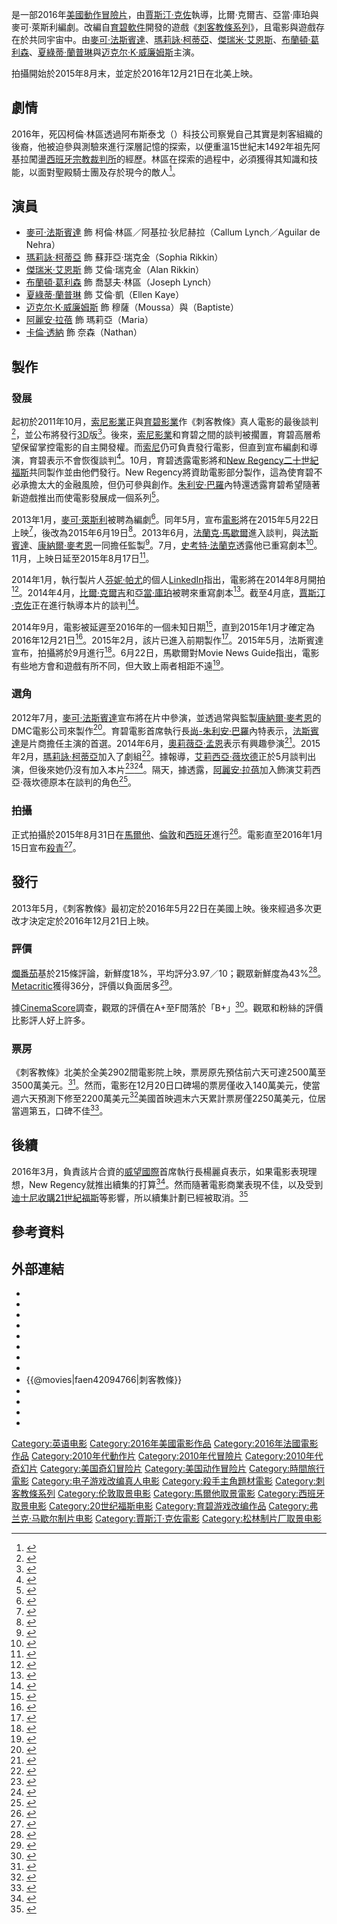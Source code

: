 {{noteTA
|G1=Show
|G2=Movie
|G3=Games
|G4=PP
|T=zh-tw:刺客教條 (電影);zh-cn:刺客信条 (电影);zh-hk:刺客教條 (電影);
|1=zh-cn:威廉姆斯; zh-tw:威廉斯; zh-hk:威廉斯;
|2=zh-cn:亚里安妮·拉贝德;zh-tw:阿麗安·拉蓓;
}}
{{Infobox film
| name           = 刺客教條
| original_name  = {{lang|en|''Assassin's Creed''}}
| image          = Assassin's Creed 2016 Poster.jpg
| caption        = 電影海報
| director       = [[賈斯汀·克佐|賈斯汀·克佐]]
| producer       = {{Plain list |
* 尚-朱利安·巴羅內特
* 派屈克·克勞利
* [[麥可·法斯賓達|麥可·法斯賓達]]
* [[法蘭克·馬歇爾|法蘭克·馬歇爾]]
* 康納爾·麥考恩
* {{tsl|en|Arnon Milchan|阿諾·米爾山}}
}}
| writer     = {{Plain list |
* 比爾·克爾吉
* 亞當·庫柏
* 麥可·萊斯利
}}
| story          = 
| based_on       = {{based on |[[刺客教條|刺客教條]]|[[Ubisoft|Ubisoft]]}}
| starring       = {{Plain list |
* [[麥可·法斯賓達|麥可·法斯賓達]]
* [[瑪莉詠·柯蒂亞|瑪莉詠·柯蒂亞]]
* [[傑瑞米·艾恩斯|傑瑞米·艾恩斯]]
* [[布蘭頓·葛利森|布蘭頓·葛利森]]
* [[夏綠蒂·蘭普琳|夏綠蒂·蘭普琳]]
* [[迈克尔·K·威廉姆斯|迈克尔·K·威廉姆斯]]
}}
| music          = {{tsl|en|Jed Kurzel|傑德·克佐}}
| cinematography = {{link-en|亞當·阿卡波|Adam Arkapaw}}
| editing        = {{tsl|en|Christopher Tellefsen|克里斯多福·泰拉佛森}}
| studio         = {{Plain list |
* {{tsl|en|Ubisoft Motion Pictures|育碧影業}}
* DMC電影公司
* {{tsl|en|Regency Enterprises|New Regency}}
* {{tsl|en|The Kennedy/Marshall Company}}
}}
| distributor    = [[二十世紀福斯|二十世紀福斯]]
| released       = 2016年12月21日{{flagicon|USA}}{{flagicon|France}}{{flagicon|GBR}}<br />2016年12月22日{{flagicon|HKG}}{{flagicon|MAC}}<br />2016年12月28日{{flagicon|ROC}}<br />2017年2月24日{{flagicon|CHN}}
| runtime        = 116分鐘
| country        = 美國<br />法國
| language       = [[英語|英語]]<br />[[西班牙語|西班牙語]]
| budget         = 1.25億美元<ref name="BOM">{{cite web |url=http://www.boxofficemojo.com/movies/?id=assassinscreed.htm |title=Assassin's Creed (2016) |website=Box Office Mojo |accessdate=2017-01-10 |archive-date=2016-12-29 |archive-url=https://web.archive.org/web/20161229042052/http://www.boxofficemojo.com/movies/?id=assassinscreed.htm |dead-url=no }}</ref>
| gross          = 2.4億美元<ref name="BOM" />
| preceded_by    = 
| followed_by    = 
| cn_name        = 刺客信条
| hk_name        = 刺客教條
| tw_name        = 刺客教條
}}
{{作品名稱|name=''Assassin's Creed''|hk=刺客教條|cn=刺客信条|equiv-tw=hk}}是一部2016年[[美國|美國]][[動作片|動作]][[冒險片|冒險片]]，由[[賈斯汀·克佐|賈斯汀·克佐]]執導，比爾·克爾吉、亞當·庫珀與麥可·萊斯利編劇。改編自[[育碧軟件|育碧軟件]]開發的遊戲《[[刺客教條系列|刺客教條系列]]》，且電影與遊戲存在於共同宇宙中。由[[麥可·法斯賓達|麥可·法斯賓達]]、[[瑪莉詠·柯蒂亞|瑪莉詠·柯蒂亞]]、[[傑瑞米·艾恩斯|傑瑞米·艾恩斯]]、[[布蘭頓·葛利森|布蘭頓·葛利森]]、[[夏綠蒂·蘭普琳|夏綠蒂·蘭普琳]]與[[迈克尔·K·威廉姆斯|迈克尔·K·威廉姆斯]]主演。

拍攝開始於2015年8月末，並定於2016年12月21日在北美上映。

== 劇情 ==
2016年，死囚柯倫·林區透過阿布斯泰戈（{{lang|en|Abstergo}}）科技公司察覺自己其實是刺客組織的後裔，他被迫參與測驗來進行深層記憶的探索，以便重溫15世紀末1492年祖先阿基拉闖盪[[西班牙宗教裁判所|西班牙宗教裁判所]]的經歷。林區在探索的過程中，必須獲得其知識和技能，以面對聖殿騎士團及存於現今的敵人<ref name="FassbenderRole">{{cite web|url=https://www.yahoo.com/movies/assassins-creed-first-look-heres-michael-127715456582.html|title='Assassin's Creed' First Look: Here's Michael Fassbender as Brand New Character (Exclusive)|last=Doty|first=Meriah|publisher=Yahoo|date=2015-08-27|accessdate=2015-08-27|archive-date=2017-10-03|archive-url=https://web.archive.org/web/20171003022836/https://www.yahoo.com/movies/assassins-creed-first-look-heres-michael-127715456582.html|dead-url=no}}</ref>。

== 演員 ==
* [[麥可·法斯賓達|麥可·法斯賓達]] 飾 柯倫·林區／阿基拉·狄尼赫拉（Callum Lynch／Aguilar de Nehra）
* [[瑪莉詠·柯蒂亞|瑪莉詠·柯蒂亞]] 飾 蘇菲亞·瑞克金（Sophia Rikkin）
* [[傑瑞米·艾恩斯|傑瑞米·艾恩斯]] 飾 艾倫·瑞克金（Alan Rikkin）
* [[布蘭頓·葛利森|布蘭頓·葛利森]] 飾 喬瑟夫·林區（Joseph Lynch）
* [[夏綠蒂·蘭普琳|夏綠蒂·蘭普琳]] 飾 艾倫·凱（Ellen Kaye）
* [[迈克尔·K·威廉姆斯|迈克尔·K·威廉姆斯]] 飾 穆薩（Moussa）與{{tsl|en|List of Assassin's Creed characters#New Orleans, Louisiana|巴蒂斯特}}（Baptiste）
* [[阿麗安·拉蓓|阿麗安·拉蓓]] 飾 瑪莉亞（Maria）
* [[卡倫·透納|卡倫·透納]] 飾 奈森（Nathan）

== 製作 ==
=== 發展 ===
起初於2011年10月，[[索尼影業|索尼影業]]正與[[育碧影業|育碧影業]]作《刺客教條》真人電影的最後談判<ref>{{cite web|url=http://variety.com/2011/digital/news/sony-targets-assassin-s-creed-for-bigscreen-1118044759/|title=Sony breeds 'Creed'|work=Variety|first=Marc|last=Graser|date=2011-10-20|accessdate=2014-08-10|archive-date=2020-12-01|archive-url=https://web.archive.org/web/20201201184654/https://variety.com/2011/digital/news/sony-targets-assassin-s-creed-for-bigscreen-1118044759/|dead-url=no}}</ref>，並公布將發行[[3D|3D]]版<ref>{{cite web|url=http://variety.com/2011/film/news/gallic-vidgamer-ubisoft-lines-up-3-features-1118037076/|title=Gallic vidgamer Ubisoft lines up 3 features|last1=Keslassy|first1=Elsa|last2=Hopewell|first2=John|work=Variety|date=2011-05-15|accessdate=2014-08-10|archive-date=2020-06-18|archive-url=https://web.archive.org/web/20200618014326/https://variety.com/2011/film/news/gallic-vidgamer-ubisoft-lines-up-3-features-1118037076/|dead-url=no}}</ref>。後來，[[索尼影業|索尼影業]]和育碧之間的談判被擱置，育碧高層希望保留掌控電影的自主開發權。而[[索尼影業|索尼]]仍可負責發行電影，但直到宣布編劇和導演，育碧表示不會恢復談判<ref>{{cite web|url=http://variety.com/2012/digital/news/fassbender-game-for-assassin-s-creed-1118056333/|title=Fassbender game for ‘Assassin’s Creed’|last1=Graser|first1=Marc|last2=Keslassy|first2=Elsa|work=Variety|date=2012-07-09|accessdate=2014-08-10|archive-date=2020-11-12|archive-url=https://web.archive.org/web/20201112041341/https://variety.com/2012/digital/news/fassbender-game-for-assassin-s-creed-1118056333/|dead-url=no}}</ref>。10月，育碧透露電影將和[[Regency_Enterprises|New Regency]][[二十世紀福斯|二十世紀福斯]]共同製作並由他們發行。New Regency將資助電影部分製作，這為使育碧不必承擔太大的金融風險，但仍可參與創作。[[朱利安·巴羅|朱利安·巴羅]]內特還透露育碧希望隨著新遊戲推出而使電影發展成一個系列<ref>{{cite web|url=http://variety.com/2012/digital/news/new-regency-fox-partner-on-ubisoft-s-assassin-s-creed-1118061053/|title=New Regency, Fox partner on Ubisoft’s ‘Assassin’s Creed’|last=Graser|first=Marc|work=Variety|date=2012-10-22|accessdate=2014-08-10|archive-date=2015-07-04|archive-url=https://web.archive.org/web/20150704231700/http://variety.com/2012/digital/news/new-regency-fox-partner-on-ubisoft-s-assassin-s-creed-1118061053/|dead-url=no}}</ref>。

2013年1月，[[麥可·萊斯利|麥可·萊斯利]]被聘為編劇<ref>{{cite web|url=http://hollywoodreporter.com/heat-vision/assassins-creed-movie-michael-lesslie-412273|title=New Regency and Ubisoft Tap Brit Writer for 'Assassin's Creed' Film (Exclusive)|last=Siegel|first=Tatiana|work=The Hollywood Reporter|date=2013-01-14|accessdate=2014-08-10|archive-date=2014-11-23|archive-url=https://web.archive.org/web/20141123133212/http://www.hollywoodreporter.com/heat-vision/assassins-creed-movie-michael-lesslie-412273|dead-url=no}}</ref>。同年5月，宣布[[電影|電影]]將在2015年5月22日上映<ref name="ACrelease">{{cite web|url=http://www.ign.com/articles/2013/05/18/assassins-creed-movie-slated-for-2015-release|title=Assassin's Creed Movie Slated for 2015 Release|last=Vejvoda|first=Jim|publisher=IGN|date=2013-05-17|accessdate=2013-05-18|archive-date=2015-12-24|archive-url=https://web.archive.org/web/20151224131932/http://www.ign.com/articles/2013/05/18/assassins-creed-movie-slated-for-2015-release|dead-url=no}}</ref>，後改為2015年6月19日<ref>{{cite web|url=http://www.ign.com/articles/2013/06/21/fox-shuffles-x-men-apes-and-assassins-creede|title=Fox Shuffles X-Men, Apes and Assassin's Creed|last=Nicholson|first=Matt|publisher=IGN|date=2013-06-21|accessdate=2013-06-21}}{{Dead link}}</ref>。2013年6月，[[法蘭克·馬歇爾|法蘭克·馬歇爾]]進入談判，與[[麥可·法斯賓達|法斯賓達]]、[[康納爾·麥考恩|康納爾·麥考恩]]一同擔任監製<ref>{{cite web|url=http://www.hollywoodreporter.com/heat-vision/frank-marshall-produce-assassins-creed-566356|title=Frank Marshall to Produce 'Assassin's Creed' (Exclusive)|last=Kit|first=Borys|work=The Hollywood Reporter|date=2013-06-11|accessdate=2014-08-10|archive-date=2020-10-20|archive-url=https://web.archive.org/web/20201020041221/https://www.hollywoodreporter.com/heat-vision/frank-marshall-produce-assassins-creed-566356|dead-url=no}}</ref>。7月，[[史考特·法蘭克|史考特·法蘭克]]透露他已重寫劇本<ref>{{cite web|url=http://www.ign.com/articles/2013/08/16/scott-frank-rewriting-assassins-creed-movie|title=Scott Frank Rewriting Assassin's Creed Movie|last=Vejvoda|first=Jim|publisher=IGN|date=2013-08-16|accessdate=2013-08-16|archive-date=2013-08-19|archive-url=https://web.archive.org/web/20130819033239/http://www.ign.com/articles/2013/08/16/scott-frank-rewriting-assassins-creed-movie|dead-url=no}}</ref>。11月，上映日延至2015年8月17日<ref>{{cite web|url=http://www.ign.com/articles/2013/11/12/fantastic-four-reboot-the-secret-service-release-date-changes|title=Fantastic Four Reboot, The Secret Service Release Date Changes|last=Collura|first=Scott|publisher=IGN|date=2013-11-12|accessdate=2013-11-12|archive-date=2020-06-03|archive-url=https://web.archive.org/web/20200603153840/https://www.ign.com/articles/2013/11/12/fantastic-four-reboot-the-secret-service-release-date-changes|dead-url=no}}</ref>。

2014年1月，執行製片人[[芬妮·帕尤|芬妮·帕尤]]的個人[[LinkedIn|LinkedIn]]指出，電影將在2014年8月開拍<ref>{{cite web|url=http://www.ign.com/articles/2014/01/25/assassins-creed-movie-to-begin-shooting-in-august-exec-says|title=Assassin's Creed Movie To Begin Shooting In August, Exec Says|last=Mahardy|first=Mike|publisher=IGN|date=2014-01-25|accessdate=2014-01-25|archive-date=2018-09-30|archive-url=https://web.archive.org/web/20180930185255/https://www.ign.com/articles/2014/01/25/assassins-creed-movie-to-begin-shooting-in-august-exec-says|dead-url=no}}</ref>。2014年4月，[[比爾·克爾吉|比爾·克爾吉]]和[[亞當·庫珀_(編劇)|亞當·庫珀]]被聘來重寫劇本<ref>{{cite web|url=http://www.deadline.com/2014/04/exodus-scribes-adam-cooper-bill-collage-take-assassins-creed/|title=‘Exodus’ Scribes Adam Cooper & Bill Collage Take ‘Assassin’s Creed’|last=Fleming Jr.|first=Mike|publisher=Deadline.com|date=2014-04-07|accessdate=2014-04-07|archive-date=2014-04-10|archive-url=https://web.archive.org/web/20140410081033/http://www.deadline.com/2014/04/exodus-scribes-adam-cooper-bill-collage-take-assassins-creed/|dead-url=no}}</ref>。截至4月底，[[賈斯汀·克佐|賈斯汀·克佐]]正在進行執導本片的談判<ref>{{cite web|url=http://deadline.com/2014/04/michael-fassbender-poised-to-re-team-with-macbeth-helmer-on-assassins-creed/|title=Michael Fassbender Poised To Re-Team With ‘Macbeth’ Helmer On ‘Assassin’s Creed’|last=Fleming, Jr.|first=Mike|publisher=Deadline.com|date=2014-04-29|accessdate=2014-04-29|archive-date=2014-04-29|archive-url=https://web.archive.org/web/20140429230304/http://www.deadline.com/2014/04/michael-fassbender-poised-to-re-team-with-macbeth-helmer-on-assassins-creed/|dead-url=no}}</ref>。

2014年9月，電影被延遲至2016年的一個未知日期<ref>{{cite news|url=http://www.hollywoodreporter.com/news/x-men-spin-deadpool-gets-734172|title='X-Men' Spin-Off 'Deadpool' Gets Winter 2016 Release Date|last=McClintock|first=Pamela|publisher=The Hollywood Reporter|date=2014-09-18|accessdate=2014-09-18}}</ref>，直到2015年1月才確定為2016年12月21日<ref>{{cite web|url=http://www.eurogamer.net/articles/2015-01-06-assassins-creed-film-now-due-christmas-2016?utm_source=twitter&utm_medium=social&utm_campaign=socialoomph|title=Assassin's Creed film now due Christmas 2016|author=Tom Phillips|work=[[Eurogamer|Eurogamer]]|date=2015-01-06|accessdate=2015-01-06|archive-date=2019-10-19|archive-url=https://web.archive.org/web/20191019185021/https://www.eurogamer.net/articles/2015-01-06-assassins-creed-film-now-due-christmas-2016?utm_source=twitter&utm_medium=social&utm_campaign=socialoomph|dead-url=no}}</ref>。2015年2月，該片已進入前期製作<ref>{{cite web|url=http://www.gamespot.com/articles/assassin-s-creed-movie-officially-enters-productio/1100-6425266/|title=Assassin's Creed Movie Officially Enters Production|publisher=Gamespot|last=Makuck|first=Eddie|date=2015-02-12|accessdate=2015-06-29|archive-date=2015-06-30|archive-url=https://web.archive.org/web/20150630200416/http://www.gamespot.com/articles/assassin-s-creed-movie-officially-enters-productio/1100-6425266/|dead-url=no}}</ref>。2015年5月，法斯賓達宣布，拍攝將於9月進行<ref>{{cite web|url=http://uproxx.com/gammasquad/2015/05/the-michael-fassbender-led-assassins-creed-will-film-this-september/|title=The Michael Fassbender-Led ‘Assassin’s Creed’ Will Film This September|publisher=Uproxx|last=Husband|first=Andrew|date=2015-05-01|accessdate=2015-06-29|archive-date=2015-12-24|archive-url=https://web.archive.org/web/20151224225301/http://uproxx.com/gammasquad/2015/05/the-michael-fassbender-led-assassins-creed-will-film-this-september/|dead-url=no}}</ref>。6月22日，馬歇爾對Movie News Guide指出，電影有些地方會和遊戲有所不同，但大致上兩者相距不遠<ref>{{cite web|url=http://www.movienewsguide.com/assassins-creed-movie-will-be-different-from-the-game-but-the-same-teases-producer-frank-marshall/70141|title=‘Assassin’s Creed’ Movie Will Be ‘Different from the Game but the Same,’ Teases Producer Frank Marshall|publisher=Movie News Guide|last=Santos|first=Marie delos|date=2015-06-22|access-date=2015-06-29|archive-url=https://web.archive.org/web/20150626220256/http://www.movienewsguide.com/assassins-creed-movie-will-be-different-from-the-game-but-the-same-teases-producer-frank-marshall/70141|archive-date=2015-06-26|dead-url=yes}}</ref>。

=== 選角 ===
2012年7月，[[麥可·法斯賓達|麥可·法斯賓達]]宣布將在片中參演，並透過常與監製[[康納爾·麥考恩|康納爾·麥考恩]]的DMC電影公司來製作<ref>{{cite web|url=http://www.mtv.com/news/1689211/michael-fassbender-assassins-creed/|title=Michael Fassbender To Star In ‘Assassin’s Creed’|last=Wigler|first=Josh|publisher=MTV|date=2012-07-09|accessdate=2014-08-10|archive-date=2015-11-05|archive-url=https://web.archive.org/web/20151105051343/http://www.mtv.com/news/1689211/michael-fassbender-assassins-creed/|dead-url=no}}</ref>。育碧電影首席執行長[[尚-朱利安·巴羅|尚-朱利安·巴羅]]內特表示，[[麥可·法斯賓達|法斯賓達]]是片商擔任主演的首選。2014年6月，[[奧莉薇亞·孟恩|奧莉薇亞·孟恩]]表示有興趣參演<ref>{{cite av media|url=http://www.ign.com/videos/2014/06/26/olivia-munn-wants-to-be-in-the-assassins-creed-movie|title=Olivia Munn Wants to be in Assassin's Creed Movie|publisher=IGN|date=2014-06-26|accessdate=2014-06-26|archive-date=2019-11-05|archive-url=https://web.archive.org/web/20191105201919/https://www.ign.com/videos/2014/06/26/olivia-munn-wants-to-be-in-the-assassins-creed-movie}}</ref>。2015年2月，[[瑪莉詠·柯蒂亞|瑪莉詠·柯蒂亞]]加入了劇組<ref>{{cite web|url=http://deadline.com/2015/02/marion-cotillard-assassins-creed-michael-fassbender-ubisoft-macbeth-12013730277/|title=Marion Cotillard To Star With Michael Fassbender In 'Assassin's Creed' For New Regency & Ubisoft|publisher=Deadline|last=Fleming, Jr|first=Mike|date=2015-02-13}}</ref>。據報導，[[艾莉西亞·薇坎德|艾莉西亞·薇坎德]]正於5月談判出演，但後來她仍沒有加入本片<ref>{{cite web|url=http://deadline.com/2015/05/alicia-vikander-tom-hanks-michael-fassbender-matt-damon-assassins-creed-jason-bourne-the-circle-1201432103/|title=Hot Cannes 'Circle' Package Imperiled As Alicia Vikander In Talks To Star In 'Assassin's Creed', New 'Bourne' Film|publisher=Deadline|last1=Fleming, Jr|first1=Mike|last2=Jaafar|first2=Ali|date=2015-05-22|accessdate=2015-05-22|archive-date=2020-09-26|archive-url=https://web.archive.org/web/20200926002500/https://deadline.com/2015/05/alicia-vikander-tom-hanks-michael-fassbender-matt-damon-assassins-creed-jason-bourne-the-circle-1201432103/|dead-url=no}}</ref><ref>{{cite web|url=http://deadline.com/2015/06/alicia-vikander-jason-bourne-sequel-opposite-matt-damon-paul-greengrass-1201452209/|title=Alicia Vikander Confirmed For Bourne Sequel Opposite Matt Damon|publisher=Deadline|last=Fleming, Jr|first=Mike|date=2015-06-23|accessdate=2015-06-29|archive-date=2016-02-03|archive-url=https://web.archive.org/web/20160203212503/http://deadline.com/2015/06/alicia-vikander-jason-bourne-sequel-opposite-matt-damon-paul-greengrass-1201452209/|dead-url=no}}</ref>。隔天，據透露，[[阿麗安·拉蓓|阿麗安·拉蓓]]加入飾演艾莉西亞·薇坎德原本在談判的角色<ref>{{cite web|url=http://deadline.com/2015/06/ariane-labed-assassins-creed-michael-fassbender-marion-cotillard-1201453736/|title=Ariane Labed Joins Cast of ‘Assassin’s Creed’ Opposite Michael Fassbender|publisher=Deadline|date=2015-06-24|accessdate=2015-06-25|archive-date=2015-06-26|archive-url=https://web.archive.org/web/20150626122830/http://deadline.com/2015/06/ariane-labed-assassins-creed-michael-fassbender-marion-cotillard-1201453736/|dead-url=no}}</ref>。

=== 拍攝 ===
正式拍攝於2015年8月31日在[[馬爾他|馬爾他]]、[[倫敦|倫敦]]和[[西班牙|西班牙]]進行<ref>{{cite news|title=Big screen adaptation of Assassin's Creed starts shooting in Malta|url=http://www.timesofmalta.com/articles/view/20150903/local/big-screen-adaptation-of-assassins-creed-starts-shooting-in-malta.583021|accessdate=2015-09-04|work=timesofmalta.com|date=2015-09-03|archive-date=2015-09-05|archive-url=https://web.archive.org/web/20150905164204/http://www.timesofmalta.com/articles/view/20150903/local/big-screen-adaptation-of-assassins-creed-starts-shooting-in-malta.583021|dead-url=no}}</ref>。電影直至2016年1月15日宣布[[殺青|殺青]]<ref>{{cite web|url=http://comicbook.com/2016/01/15/assassins-creed-movie-starring-michael-fassbender-wraps-filming/|title=Assassin's Creed Movie Starring Michael Fassbender Wraps Filming|publisher=Comic Book|last=Jayson|first=Jay|date=2016-01-15|accessdate=2016-01-16|archive-date=2017-03-12|archive-url=https://web.archive.org/web/20170312054617/http://comicbook.com/2016/01/15/assassins-creed-movie-starring-michael-fassbender-wraps-filming/|dead-url=no}}</ref>。

== 發行 ==
2013年5月，《刺客教條》最初定於2016年5月22日在美國上映。後來經過多次更改才決定定於2016年12月21日上映。

=== 評價 ===
[[爛番茄|爛番茄]]基於215條評論，新鮮度18%，平均評分3.97／10；觀眾新鮮度為43%<ref>{{cite web |url=https://www.rottentomatoes.com/m/assassins_creed |title=Assassin's Creed (2016) |publisher=Rotten Tomatoes |accessdate=2017-01-12 |archive-date=2018-06-17 |archive-url=https://web.archive.org/web/20180617115718/https://www.rottentomatoes.com/m/assassins_creed/ |dead-url=no }}</ref>。[[Metacritic|Metacritic]]獲得36分，評價以負面居多<ref>{{cite web |url=http://www.metacritic.com/movie/assassins-creed |title=Assassin's Creed reviews |publisher=[[Metacritic|Metacritic]] |accessdate=2016-12-22 |archive-date=2016-12-22 |archive-url=https://web.archive.org/web/20161222040940/http://www.metacritic.com/movie/assassins-creed |dead-url=no }}</ref>。

據[[CinemaScore|CinemaScore]]調查，觀眾的評價在A+至F間落於「B+」<ref name="CinemaScore">{{cite web |url=https://m.cinemascore.com |title=CinemaScore |work=cinemascore.com |accessdate=2020-10-01 |archive-date=2019-12-10 |archive-url=https://web.archive.org/web/20191210223808/https://m.cinemascore.com/ |dead-url=no }}</ref>。觀眾和粉絲的評價比影評人好上許多。

=== 票房 ===
《刺客教條》北美於全美2902間電影院上映，票房原先預估前六天可達2500萬至3500萬美元。<ref name="preview">{{cite web |url=http://deadline.com/2016/12/rogue-one-star-wars-passengers-jennifer-lawrence-sing-collateral-beauty-will-smith-christmas-box-office-1201869720/ |title=Will ‘Rogue One’ Vanquish The Christmas B.O. Competition? |work=[[Deadline.com|Deadline.com]] |accessdate=2016-12-22 |archive-date=2016-12-16 |archive-url=https://web.archive.org/web/20161216145243/http://deadline.com/2016/12/rogue-one-star-wars-passengers-jennifer-lawrence-sing-collateral-beauty-will-smith-christmas-box-office-1201869720/ |dead-url=no }}</ref>。然而，電影在12月20日口碑場的票房僅收入140萬美元，使當週六天預測下修至2200萬美元<ref name="Thursday">{{cite web |url=http://www.hollywoodreporter.com/news/box-office-sing-beats-assassins-creed-passengers-tuesday-previews-958235 |title='Sing's' Box-Office Debut Tops 'Assassin's Creed,' 'Passengers' in Tuesday Night Previews |work=[[The_Hollywood_Reporter|The Hollywood Reporter]] |accessdate=2016-12-22 |archive-date=2016-12-22 |archive-url=https://web.archive.org/web/20161222041214/http://www.hollywoodreporter.com/news/box-office-sing-beats-assassins-creed-passengers-tuesday-previews-958235 |dead-url=no }}</ref>美國首映週末六天累計票房僅2250萬美元，位居當週第五，口碑不佳<ref name="opening">{{cite web|url=http://deadline.com/2016/12/why-him-975k-thursday-previews-box-office-1201875344/|title=With ‘Fences,’ ‘La La Land’ Enter Top 10 As ‘Rogue One’ & ‘Sing’ Rule Holiday – Monday AM Update|work=[[Deadline.com|Deadline.com]]|accessdate=2016-12-26|archive-date=2018-06-23|archive-url=https://www.webcitation.org/query?url=http://deadline.com/2016/12/why-him-975k-thursday-previews-box-office-1201875344/&date=2018-06-23|dead-url=no}}</ref>。

== 後續 ==
2016年3月，負責該片合資的[[威望國際|威望國際]]首席執行長楊麗貞表示，如果電影表現理想，New Regency就推出續集的打算<ref>{{cite web | url=http://variety.com/2016/film/asia/assassins-creed-splinter-cell-sequels-1201735951/ | title=‘Assassin’s Creed,’ ‘Splinter Cell’ Being Eyed for Sequels | work=Variety | date=2016-03-22 | accessdate=2016-03-22 | last=Frater | first=Patrick | archive-date=2020-10-31 | archive-url=https://web.archive.org/web/20201031181334/https://variety.com/2016/film/asia/assassins-creed-splinter-cell-sequels-1201735951/ | dead-url=no }}</ref>。然而隨著電影商業表現不佳，以及受到[[迪士尼收購21世紀福斯|迪士尼收購21世紀福斯]]等影響，所以續集計劃已經被取消。<ref>{{Cite web|url=https://techraptor.net/content/disney-cancels-assassins-creed-film-sequel-mega-man-and-the-sims-movies|title=Disney Cancels Assassin's Creed Film Sequel, Mega Man and The Sims Movies|date=2019-08-11|website=Gaming News, Reviews, and Articles - TechRaptor.net|language=en-US|access-date=2019-08-20|archive-date=2019-08-20|archive-url=https://web.archive.org/web/20190820060618/https://techraptor.net/content/disney-cancels-assassins-creed-film-sequel-mega-man-and-the-sims-movies}}</ref>

== 參考資料 ==
{{Reflist|30em}}

== 外部連結 ==
* {{Instagram|assassinscreedmovie|刺客教條}}
* {{Facebook|AssassinsCreedMovie|刺客教條}}
* {{Twitter|assassinsmovie|刺客教條}}
* {{IMDb title|2094766|刺客教條}}
* {{mojo title|assassinscreed|刺客教條}}
* {{rotten-tomatoes|assassins_creed|刺客教條}}
* {{Metacritic film|assassins-creed|刺客教條}}
* {{amg movie|568499|刺客教條}}
* {{@movies|faen42094766|刺客教條}}
* {{Yahoomovie id|6315|刺客教條}}
* {{Yahoo-movie-hk title|xJx9P-刺客教條|刺客教條}}
* {{Mtime|200591|刺客教條}}
* {{douban|title=刺客教條}}

{{刺客信条系列}}
{{賈斯汀·克佐}}
{{DEFAULTSORT:Assassin's Creed (film)}}
[[Category:英语电影|Category:英语电影]]
[[Category:2016年美國電影作品|Category:2016年美國電影作品]]
[[Category:2016年法國電影作品|Category:2016年法國電影作品]]
[[Category:2010年代動作片|Category:2010年代動作片]]
[[Category:2010年代冒險片|Category:2010年代冒險片]]
[[Category:2010年代奇幻片|Category:2010年代奇幻片]]
[[Category:美国奇幻冒险片|Category:美国奇幻冒险片]]
[[Category:美国动作冒险片|Category:美国动作冒险片]]
[[Category:時間旅行電影|Category:時間旅行電影]]
[[Category:电子游戏改编真人电影|Category:电子游戏改编真人电影]]
[[Category:殺手主角題材電影|Category:殺手主角題材電影]]
[[Category:刺客教條系列|Category:刺客教條系列]]
[[Category:伦敦取景电影|Category:伦敦取景电影]]
[[Category:馬爾他取景電影|Category:馬爾他取景電影]]
[[Category:西班牙取景电影|Category:西班牙取景电影]]
[[Category:20世纪福斯电影|Category:20世纪福斯电影]]
[[Category:育碧游戏改编作品|Category:育碧游戏改编作品]]
[[Category:弗兰克·马歇尔制片电影|Category:弗兰克·马歇尔制片电影]]
[[Category:賈斯汀·克佐電影|Category:賈斯汀·克佐電影]]
[[Category:松林制片厂取景电影|Category:松林制片厂取景电影]]